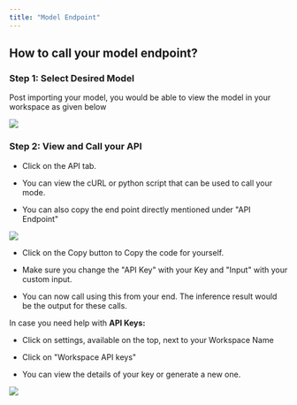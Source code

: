 ```yaml
---
title: "Model Endpoint"
---
```


## How to call your model endpoint?

### Step 1: Select Desired Model

Post importing your model, you would be able to view the model in your workspace as given below


![](/images/mep-1-model-select.png)

### Step 2: View and Call your API 

* Click on the API tab.

* You can view the cURL or python script that can be used to call your mode.

* You can also copy the end point directly mentioned under "API Endpoint"

![](/images/mep-2-api.png)

* Click on the Copy button to Copy the code for yourself.

* Make sure you change the "API Key" with your Key and "Input" with your custom input.

* You can now call using this from your end. The inference result would be the output for these calls.

In case you need help with **API Keys:**

* Click on settings, available on the top, next to your Workspace Name

* Click on "Workspace API keys"

* You can view the details of your key or generate a new one.

![](/images/mep-3-workspace.png)

